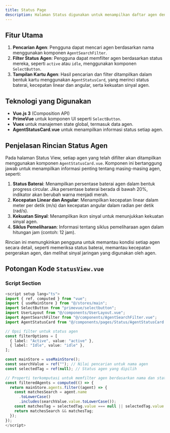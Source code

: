 ```yaml
---
title: Status Page
description: Halaman Status digunakan untuk menampilkan daftar agen dengan opsi pencarian dan filter status. Pengguna dapat memfilter agen berdasarkan status (active, idle) dan mencari agen berdasarkan nama. Setiap agen yang ditampilkan memiliki rincian status yang ditampilkan menggunakan `AgentStatusCard.vue`.
---
```


## Fitur Utama
1. **Pencarian Agen**: Pengguna dapat mencari agen berdasarkan nama menggunakan komponen `AgentSearchFilter`.
2. **Filter Status Agen**: Pengguna dapat memfilter agen berdasarkan status mereka, seperti `active` atau `idle`, menggunakan komponen `SelectButton`.
3. **Tampilan Kartu Agen**: Hasil pencarian dan filter ditampilkan dalam bentuk kartu menggunakan `AgentStatusCard`, yang merinci status baterai, kecepatan linear dan angular, serta kekuatan sinyal agen.

## Teknologi yang Digunakan
- **Vue.js 3** (Composition API)
- **PrimeVue** untuk komponen UI seperti `SelectButton`.
- **Vuex** untuk manajemen state global, termasuk data agen.
- **AgentStatusCard.vue** untuk menampilkan informasi status setiap agen.

## Penjelasan Rincian Status Agen

Pada halaman Status View, setiap agen yang telah difilter akan ditampilkan menggunakan komponen `AgentStatusCard.vue`. Komponen ini bertanggung jawab untuk menampilkan informasi penting tentang masing-masing agen, seperti:

1. **Status Baterai**: Menampilkan persentase baterai agen dalam bentuk progress circular. Jika persentase baterai berada di bawah 20%, indikator akan berubah warna menjadi merah.
2. **Kecepatan Linear dan Angular**: Menampilkan kecepatan linear dalam meter per detik (m/s) dan kecepatan angular dalam radian per detik (rad/s).
3. **Kekuatan Sinyal**: Menampilkan ikon sinyal untuk menunjukkan kekuatan sinyal agen.
4. **Siklus Pemeliharaan**: Informasi tentang siklus pemeliharaan agen dalam hitungan jam (contoh: 12 jam).

Rincian ini memungkinkan pengguna untuk memantau kondisi setiap agen secara detail, seperti memeriksa status baterai, memantau kecepatan pergerakan agen, dan melihat sinyal jaringan yang digunakan oleh agen.

## Potongan Kode `StatusView.vue`

### Script Section
```typescript
<script setup lang="ts">
import { ref, computed } from "vue";
import { useMainStore } from "@/stores/main";
import SelectButton from "primevue/selectbutton";
import UserLayout from "@/components/UserLayout.vue";
import AgentSearchFilter from "@/components/AgentSearchFilter.vue";
import AgentStatusCard from "@/components/pages/Status/AgentStatusCard.vue";

// Opsi filter untuk status agen
const filterOptions = [
  { label: "Active", value: "active" },
  { label: "Idle", value: "idle" },
];

const mainStore = useMainStore();
const searchValue = ref(""); // Nilai pencarian untuk nama agen
const selectedTag = ref(null); // Status agen yang dipilih

// Properti terkomputasi untuk memfilter agen berdasarkan nama dan status
const filteredAgents = computed(() => {
  return mainStore.agents.filter((agent) => {
    const matchesSearch = agent.name
      .toLowerCase()
      .includes(searchValue.value.toLowerCase());
    const matchesTag = selectedTag.value === null || selectedTag.value === agent.status;
    return matchesSearch && matchesTag;
  });
});
</script>

